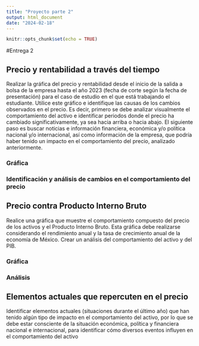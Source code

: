 ---
title: "Proyecto parte 2"
output: html_document
date: "2024-02-18"
---

```{r setup, include=FALSE}
knitr::opts_chunk$set(echo = TRUE)
```

#Entrega 2

## Precio y rentabilidad a través del tiempo
Realizar la gráfica del precio y rentabilidad desde el inicio de la salida a bolsa de la empresa hasta el año 2023 (fecha de corte según la fecha de presentación) para el caso de estudio en el que está trabajando el estudiante. Utilice este gráfico e identifique las causas de los cambios observados en el precio. Es decir, primero se debe analizar visualmente el comportamiento del activo e identificar periodos donde el precio ha cambiado significativamente, ya sea hacia arriba o hacia abajo. El siguiente paso es buscar noticias e información financiera, económica y/o política nacional y/o internacional, así como información de la empresa, que podría haber tenido un impacto en el comportamiento del precio, analizado anteriormente.

### Gráfica

### Identificación y análisis de cambios en el comportamiento del precio 


## Precio contra Producto Interno Bruto
Realice una gráfica que muestre el comportamiento compuesto del precio de los activos y el Producto Interno Bruto. Esta gráfica debe realizarse considerando el rendimiento anual y la tasa de crecimiento anual de la economía de México. Crear un análisis del comportamiento del activo y del PIB.

### Gráfica

### Análisis


## Elementos actuales que repercuten en el precio 
Identificar elementos actuales (situaciones durante el último año) que han tenido algún tipo de impacto en el comportamiento del activo, por lo que se debe estar consciente de la situación económica, política y financiera nacional e internacional, para identificar cómo diversos eventos influyen en el comportamiento del activo
